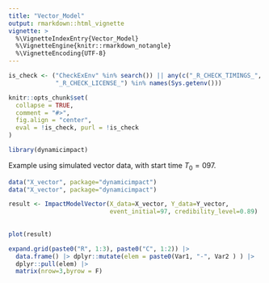 ```yaml
---
title: "Vector_Model"
output: rmarkdown::html_vignette
vignette: >
  %\VignetteIndexEntry{Vector_Model}
  %\VignetteEngine{knitr::rmarkdown_notangle}
  %\VignetteEncoding{UTF-8}
---
```


```r
is_check <- ("CheckExEnv" %in% search()) || any(c("_R_CHECK_TIMINGS_",
             "_R_CHECK_LICENSE_") %in% names(Sys.getenv()))

knitr::opts_chunk$set(
  collapse = TRUE,
  comment = "#>",
  fig.align = "center",
  eval = !is_check, purl = !is_check
)
```

```r
library(dynamicimpact)
```

Example using simulated vector data, with start time $T_0 = 097$.

```r
data("X_vector", package="dynamicimpact")
data("X_vector", package="dynamicimpact")

result <- ImpactModelVector(X_data=X_vector, Y_data=Y_vector, 
                            event_initial=97, credibility_level=0.89)
                            
                            
plot(result)
```

```r
expand.grid(paste0("R", 1:3), paste0("C", 1:2)) |> 
  data.frame() |> dplyr::mutate(elem = paste0(Var1, "-", Var2 ) ) |> 
  dplyr::pull(elem) |> 
  matrix(nrow=3,byrow = F)
```

